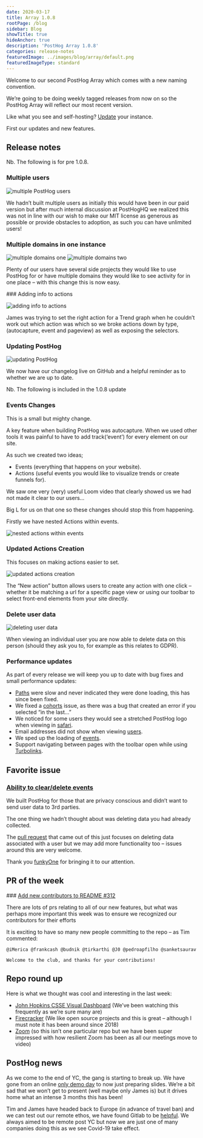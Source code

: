 ```yaml
---
date: 2020-03-17
title: Array 1.0.8
rootPage: /blog
sidebar: Blog
showTitle: true
hideAnchor: true
description: 'PostHog Array 1.0.8'
categories: release-notes
featuredImage: ../images/blog/array/default.png
featuredImageType: standard
---
```


Welcome to our second PostHog Array which comes with a new naming convention. 

We’re going to be doing weekly tagged releases from now on so the PostHog Array will reflect our most recent version.

Like what you see and self-hosting? [Update](/docs/self-host/configure/upgrading-posthog) your instance.

First our updates and new features.

## Release notes

Nb. The following is for pre 1.0.8.

### Multiple users 

![multiple PostHog users](../images/03/inviteteamgif.gif)

We hadn’t built multiple users as initially this would have been in our paid version but after much internal discussion at PostHogHQ we realized this was not in line with our wish to make our MIT license as generous as possible or provide obstacles to adoption, as such you can have unlimited users!

### Multiple domains in one instance

![multiple domains one](https://user-images.githubusercontent.com/53387/75904121-eae5c280-5e42-11ea-9ee6-5755c81d7610.gif)
![multiple domains two](https://user-images.githubusercontent.com/53387/75904124-ed481c80-5e42-11ea-84b3-3e5ddc301d38.gif)

Plenty of our users have several side projects they would like to use PostHog for or have multiple domains they would like to see activity for in one place – with this change this is now easy.

### Adding info to actions

![adding info to actions](../images/03/actiontrendscss.gif)

James was trying to set the right action for a Trend graph when he couldn’t work out which action was which so we broke actions down by type, (autocapture, event and pageview) as well as exposing the selectors.

### Updating PostHog

![updating PostHog](../images/03/changelogtoolbar.gif)

We now have our changelog live on GitHub and a helpful reminder as to whether we are up to date. 

Nb. The following is included in the 1.0.8 update

### Events Changes

This is a small but mighty change.

A key feature when building PostHog was autocapture. When we used other tools it was painful to have to add track(‘event’) for every element on our site. 

As such we created two ideas; 

* Events (everything that happens on your website).
* Actions (useful events you would like to visualize trends or create funnels for).

We saw one very (very) useful Loom video that clearly showed us we had not made it clear to our users… 

Big L for us on that one so these changes should stop this from happening. 

Firstly we have nested Actions within events.

![nested actions within events](../images/03/Posthog-3.png)

### Updated Actions Creation

This focuses on making actions easier to set. 

![updated actions creation](../images/03/newtoolbar.gif)

The “New action” button allows users to create any action with one click – whether it be matching a url for a specific page view or using our toolbar to select front-end elements from your site directly.

### Delete user data

![deleting user data](../images/03/Posthog-4.png)

When viewing an individual user you are now able to delete data on this person (should they ask you to, for example as this relates to GDPR).

### Performance updates

As part of every release we will keep you up to date with bug fixes and small performance updates:

* [Paths](https://github.com/PostHog/posthog/pull/345) were slow and never indicated they were done loading, this has since been fixed.
* We fixed a [cohorts](https://github.com/PostHog/posthog/issues/333) issue, as there was a bug that created an error if you selected “in the last…”
* We noticed for some users they would see a stretched PostHog logo when viewing in [safari](https://github.com/PostHog/posthog/pull/340).
* Email addresses did not show when viewing [users](https://github.com/PostHog/posthog/pull/326). 
* We sped up the loading of [events](https://github.com/PostHog/posthog/pull/321).
* Support navigating between pages with the toolbar open while using [Turbolinks](https://github.com/PostHog/posthog/pull/369).

 
## Favorite issue

### [Ability to clear/delete events](https://github.com/PostHog/posthog/issues/307)

We built PostHog for those that are privacy conscious and didn’t want to send user data to 3rd parties.

The one thing we hadn’t thought about was deleting data you had already collected.

The [pull request](https://github.com/PostHog/posthog/pull/317) that came out of this just focuses on deleting data associated with a user but we may add more functionality too – issues around this are very welcome.

Thank you [funkyOne](https://github.com/funkyOne) for bringing it to our attention.

## PR of the week

### [Add new contributors to README #312](https://github.com/PostHog/posthog/pull/312)

There are lots of prs relating to all of our new features, but what was perhaps more important this week was to ensure we recognized our contributors for their efforts

It is exciting to have so many new people committing to the repo – as Tim commented:

```
@iMerica @frankcash @budnik @tirkarthi @J0 @pedroapfilho @sanketsaurav 

Welcome to the club, and thanks for your contributions!
```

## Repo round up

Here is what we thought was cool and interesting in the last week:

* [John Hopkins CSSE Visual Dashboard](https://github.com/CSSEGISandData/COVID-19) (We’ve been watching this frequently as we’re sure many are)
* [Firecracker](https://github.com/firecracker-microvm/firecracker) (We like open source projects and this is great – although I must note it has been around since 2018)
* [Zoom](https://github.com/zoom) (so this isn’t one particular repo but we have been super impressed with how resilient Zoom has been as all our meetings move to video)

## PostHog news

As we come to the end of YC, the gang is starting to break up. We have gone from an online [only demo day](https://news.ycombinator.com/item?id=22506013) to now just preparing slides. We’re a bit sad that we won’t get to present (well maybe only James is) but it drives home what an intense 3 months this has been! 

Tim and James have headed back to Europe (in advance of travel ban) and we can test out our remote ethos, we have found Gitlab to be [helpful](https://about.gitlab.com/company/culture/all-remote/guide/). We always aimed to be remote post YC but now we are just one of many companies doing this as we see Covid-19 take effect.